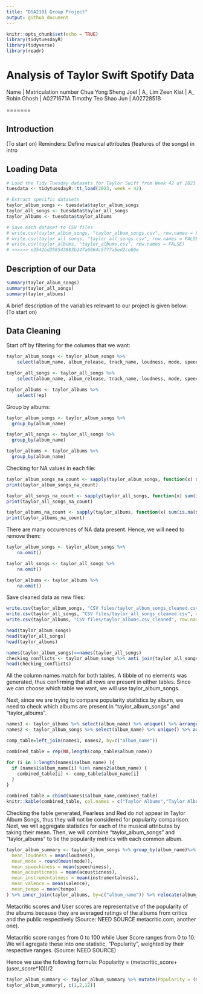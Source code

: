 ```yaml
---
title: "DSA2101 Group Project"
output: github_document
---
```


```r

knitr::opts_chunk$set(echo = TRUE)
library(tidytuesdayR)
library(tidyverse)
library(readr)
```

# Analysis of Taylor Swift Spotify Data

Name                 | Matriculation number
Chua Yong Sheng Joel | A_
Lim Zeen Kiat        | A_
Robin Ghosh          | A0271671A
Timothy Teo Shao Jun | A0272851B

=======

## Introduction

(To start on)
Reminders: Define musical attributes (features of the songs) in intro


## Loading Data
```r
# Load the Tidy Tuesday datasets for Taylor Swift from Week 42 of 2023
tuesdata <- tidytuesdayR::tt_load(2023, week = 42)

# Extract specific datasets
taylor_album_songs <- tuesdata$taylor_album_songs
taylor_all_songs <- tuesdata$taylor_all_songs
taylor_albums <- tuesdata$taylor_albums

# Save each dataset to CSV files
# write.csv(taylor_album_songs, "taylor_album_songs.csv", row.names = FALSE)
# write.csv(taylor_all_songs, "taylor_all_songs.csv", row.names = FALSE)
# write.csv(taylor_albums, "taylor_albums.csv", row.names = FALSE)
# >>>>>> e3542bd358543883b147a6664c5777a5ed2ce66e
```


## Description of our Data
```r
summary(taylor_album_songs)
summary(taylor_all_songs)
summary(taylor_albums)
```

A brief description of the variables relevant to our project is given below:
(To start on)


## Data Cleaning

Start off by filtering for the columns that we want:
```r
taylor_album_songs <- taylor_album_songs %>%
    select(album_name, album_release, track_name, loudness, mode, speechiness, acousticness, instrumentalness, valence, tempo, explicit)

taylor_all_songs <- taylor_all_songs %>%
    select(album_name, album_release, track_name, loudness, mode, speechiness, acousticness, instrumentalness, valence, tempo, explicit)

taylor_albums <- taylor_albums %>%
    select(!ep)
```

Group by albums:
```r
taylor_album_songs <- taylor_album_songs %>%
  group_by(album_name)

taylor_all_songs <- taylor_all_songs %>%
  group_by(album_name)

taylor_albums <- taylor_albums %>%
  group_by(album_name)
```

Checking for NA values in each file:
```r
taylor_album_songs_na_count <- sapply(taylor_album_songs, function(x) sum(is.na(x)))
print(taylor_album_songs_na_count)

taylor_all_songs_na_count <- sapply(taylor_all_songs, function(x) sum(is.na(x)))
print(taylor_all_songs_na_count)

taylor_albums_na_count <- sapply(taylor_albums, function(x) sum(is.na(x)))
print(taylor_albums_na_count)
```

There are many occurences of NA data present. Hence, we will need to remove them:
```r
taylor_album_songs <- taylor_album_songs %>%
    na.omit()

taylor_all_songs <- taylor_all_songs %>%
    na.omit()

taylor_albums <- taylor_albums %>%
    na.omit()
```

Save cleaned data as new files:
```r
write.csv(taylor_album_songs, "CSV files/taylor_album_songs_cleaned.csv", row.names = FALSE)
write.csv(taylor_all_songs, "CSV files/taylor_all_songs_cleaned.csv", row.names = FALSE)
write.csv(taylor_albums, "CSV files/taylor_albums.csv_cleaned", row.names = FALSE)
```


```r
head(taylor_album_songs)
head(taylor_all_songs)
head(taylor_albums)
```

```r
names(taylor_album_songs)==names(taylor_all_songs)
checking_conflicts <- taylor_album_songs %>% anti_join(taylor_all_songs, by=names(taylor_all_songs))
head(checking_conflicts)
```

All the column names match for both tables. A tibble of no elements was generated, thus confirming that all rows are present in either tables. Since we can choose which
table we want, we will use taylor_album_songs.

Next, since we are trying to compare popularity statistics by album, we need to check which albums are present in "taylor_album_songs" and "taylor_albums".

```r
names1 <- taylor_albums %>% select(album_name) %>% unique() %>% arrange(album_name)
names2 <- taylor_album_songs %>% select(album_name) %>% unique() %>% arrange(album_name)

comp_table=left_join(names1, names2, by=c("album_name"))

combined_table = rep(NA,length(comp_table$album_name))

for (i in 1:length(names1$album_name) ){
  if (names1$album_name[i] %in% names2$album_name) {
    combined_table[i] <- comp_table$album_name[i]
  }
}

combined_table = cbind(names1$album_name,combined_table)
knitr::kable(combined_table, col.names = c("Taylor Albums","Taylor Album Songs"), caption="Comparison of album names between the tables")
```

Checking the table generated, Fearless and Red do not appear in Taylor Album Songs, thus they will not be considered for popularity comparison.
Next, we will aggregate statistics for each of the musical attributes by taking their mean. Then, we will combine "taylor_album_songs" and "taylor_albums" to tie the popularity metrics with each common album.

```r
taylor_album_summary <- taylor_album_songs %>% group_by(album_name)%>% summarize(
  mean_loudness = mean(loudness),
  mean_mode = round(mean(mode)),
  mean_speechiness = mean(speechiness),
  mean_acousticness = mean(acousticness),
  mean_instrumentalness = mean(instrumentalness),
  mean_valence = mean(valence),
  mean_tempo = mean(tempo)
) %>% inner_join(taylor_albums, by=c("album_name")) %>% relocate(album_release, .after=album_name)
```

Metacritic scores and User scores are representative of the popularity of the albums because they are averaged ratings of the albums from
critics and the public respectively (Source: NEED SOURCE metacritic.com, another one). 

Metacritic score ranges from 0 to 100 while User Score ranges from 0 to 10. We will agregate these into one statistic, "Popularity", weighted by their
respective ranges. (Source: NEED SOURCE)

Hence we use the following formula: Popularity = (metacritic_score+(user_score*10))/2

```r
taylor_album_summary <- taylor_album_summary %>% mutate(Popularity = (metacritic_score+user_score*10)/2)
taylor_album_summary[, c(1,2,12)]
```
